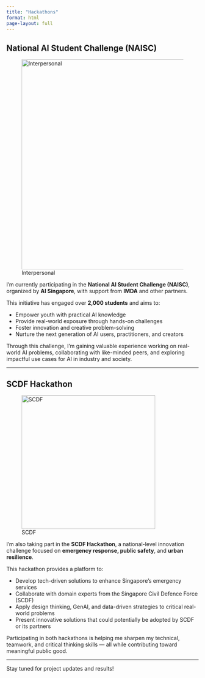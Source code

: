```yaml
---
title: "Hackathons"
format: html 
page-layout: full
---
```


## National AI Student Challenge (NAISC)

![Interpersonal](images/AI.jpg){width=550px}

I'm currently participating in the **National AI Student Challenge (NAISC)**, organized by **AI Singapore**, with support from **IMDA** and other partners. 

This initiative has engaged over **2,000 students** and aims to:

- Empower youth with practical AI knowledge
- Provide real-world exposure through hands-on challenges
- Foster innovation and creative problem-solving
- Nurture the next generation of AI users, practitioners, and creators

Through this challenge, I’m gaining valuable experience working on real-world AI problems, collaborating with like-minded peers, and exploring impactful use cases for AI in industry and society.

---

## SCDF Hackathon

![SCDF](images/SCDF.jpg){width=350px}

I’m also taking part in the **SCDF Hackathon**, a national-level innovation challenge focused on **emergency response, public safety**, and **urban resilience**.

This hackathon provides a platform to:

- Develop tech-driven solutions to enhance Singapore’s emergency services
- Collaborate with domain experts from the Singapore Civil Defence Force (SCDF)
- Apply design thinking, GenAI, and data-driven strategies to critical real-world problems
- Present innovative solutions that could potentially be adopted by SCDF or its partners

Participating in both hackathons is helping me sharpen my technical, teamwork, and critical thinking skills — all while contributing toward meaningful public good.

---

Stay tuned for project updates and results!